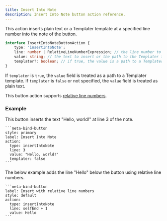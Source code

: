 ```yaml
---
title: Insert Into Note
description: Insert Into Note button action reference.
---
```


This action inserts plain text or a Templater template at a specified line number into the note of the button.

```ts
interface InsertIntoNoteButtonAction {
	type: 'insertIntoNote';
	line: number | RelativeLineNumberExpression; // the line number to insert the text at
	value: string; // the text to insert or the path to the Templater template
	templater?: boolean; // if true, the value is a path to a Templater template
}
```

If `templater` is `true`, the `value` field is treated as a path to a Templater template.
If `templater` is `false` or not specified, the `value` field is treated as plain text.

This button action supports [relative line numbers](/obsidian-meta-bind-plugin-docs/guides/buttons/#relative-line-numbers).

### Example

This button inserts the text "Hello, world!" at line 3 of the note.

````custom_markdown {5-8}
```meta-bind-button
style: primary
label: Insert Into Note
action:
  type: insertIntoNote
  line: 3
  value: "Hello, world!"
  templater: false
```
````

The below example adds the line "Hello" below the button using relative line numbers.

````custom_markdown {5-7}
```meta-bind-button
label: Insert with relative line numbers
style: default
action:
  type: insertIntoNote
  line: selfEnd + 1
  value: Hello
```
````
